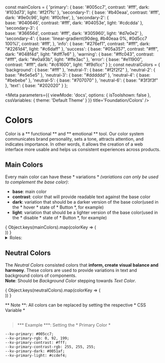 const mainColors = {
	'primary': {
		base: '#005cc7',
		contrast: '#fff',
		dark: '#103d73',
		light: '#f2f7fc'
	},
	'secondary-1': {
		base: '#b40eaa',
		contrast: '#fff',
		dark: '#9e0c96',
		light: '#f0cfee',
	},
	'secondary-2': {	
		base: '#040646',
		contrast: '#fff',
		dark: '#04053e',
		light: '#cdcdda'
	},
	'secondary-3': {	
		base: '#36656d',
		contrast: '#fff',
		dark: '#305960',
		light: '#d7e0e2'
	},
	'secondary-4': {
		base: 'linear-gradient(90deg, #b40eaa 0%, #0d5cc7 100%)',
		contrast: '#fff',
	},
	'info': {
		base: "#276ef1", 
		contrast: "#fff", 
		dark: "#2261d4", 
		light: "#c6daff"
	},
	'success': {
		base: "#05a357", 
		contrast: "#fff", 
		dark: "#048f4d", 
		light: "#dff7e6"
	},
	'warning': {
		base: "#ffc043", 
		contrast: "#fff", 
		dark: "#e0a93b", 
		light: "#ffe3ac"
	},
	'error': {
		base: "#e11900", 
		contrast: "#fff", 
		dark: "#c61600", 
		light: "#f9d1cc"
	}
};
const neutralColors = {
	'background': {
		base: "#fff"
	},
	'neutral-1': {
		base: "#f2f2f2"
	},
	'neutral-2': {
		base: "#e5e5e5"
	},
	'neutral-3': {
		base: "#dddddd"
	},
	'neutral-4': {
		base: "#bebebe"
	},
	'neutral-5': {
		base: "#707070"
	},
	'neutral-6': {
		base: "#3f3f3f"
	},
	'text': {
		base: "#202020"
	}
};


<Meta
	parameters={{
		viewMode: 'docs',
		options: { isToolshown: false },
		cssVariables: {
			theme: 'Default Theme'
		}
	}}
	title='Foundation/Colors'
/>

# Colors
Color is a ** functional ** and ** emotional ** tool. Our color system communicates brand personality, sets a tone, attracts attention, and indicates importance. In other words, it allows the creation of a web interface more usable and helps us consistent experiences across products.  

## Main Colors

Every main color can have these * variations *
*(variations can only be used to complement the base color)*:

* __base__: main color
* __contrast__: color that will provide readable text against the base color
* __dark__: variation that should be a darker version of the base color(used in the * hover * state of * Button *, for example) 
* __light__: variation that should be a lighter version of the base color(used in the * disable * state of * Button *, for example) 

<ColorPalette>
	{
		Object.keys(mainColors).map(colorKey => (
			<div key={colorKey}>
				<ColorItem
					title={colorKey}
					subtitle={`kv-color(\'${colorKey.toLowerCase()}\', *variation*)`}
					colors={mainColors[colorKey]}
				/>
			</div>
		))
	}
</ColorPalette>
<details>
	<summary>Roles:</summary>
	<ul>
		<li><strong>Primary palette</strong>: The role of primary color is to overrun the other colors to catch the eye of the human easily.</li>
		<li><strong>Secondary palette</strong>: The secondary colors principal role is to be a <strong>complement to the primary color</strong>. So it can only be used as decor elements or in a small component that needs to be distinctive. </li>
		<li><strong>Alerts palette</strong>: The role of these colors is to inform different statuses. Each color is assigned a group. </li>
	</ul>
	<h3></h3>
	 
</details>

## Neutral Colors
The *Neutral Colors* consisted colors that **inform, create visual balance and harmony**. These colors are used to provide variations in text and background colors of components.  
**Note**: Should be *Background Color* stepping towards *Text Color*.  

<ColorPalette>
	{
		Object.keys(neutralColors).map(colorKey => (
			<div key={colorKey}>
				<ColorItem
					title={colorKey}
					subtitle={`kv-color(\'${colorKey.toLowerCase()}\')`}
					colors={neutralColors[colorKey]}
				/>
			</div>
		))
	}
</ColorPalette>


** Note **: All colors can be replaced by setting the respective * CSS Variable * <br></br>
> *** Example ***: Setting the * Primary Color *
```
--kv-primary: #005cc7;
--kv-primary-rgb: 0, 92, 199;
--kv-primary-contrast: #fff;
--kv-primary-contrast-rgb: 255, 255, 255;
--kv-primary-dark: #0051af;
--kv-primary-light: #ccdef4;
```
